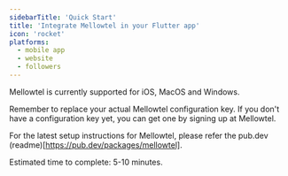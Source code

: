 ```yaml
---
sidebarTitle: 'Quick Start'
title: 'Integrate Mellowtel in your Flutter app'
icon: 'rocket'
platforms:
  - mobile app
  - website
  - followers
---
```


Mellowtel is currently supported for iOS, MacOS and Windows.

Remember to replace your actual Mellowtel configuration key. If you don't have a configuration key yet, you can get one by signing up at Mellowtel.

For the latest setup instructions for Mellowtel, please refer the pub.dev (readme)[https://pub.dev/packages/mellowtel].

Estimated time to complete: 5-10 minutes.
